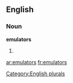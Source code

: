 ==English==

===Noun===
'''emulators'''

# {{plural of|[[emulator]]}}

[[Category:English plurals]]

[[ar:emulators]]
[[fr:emulators]]